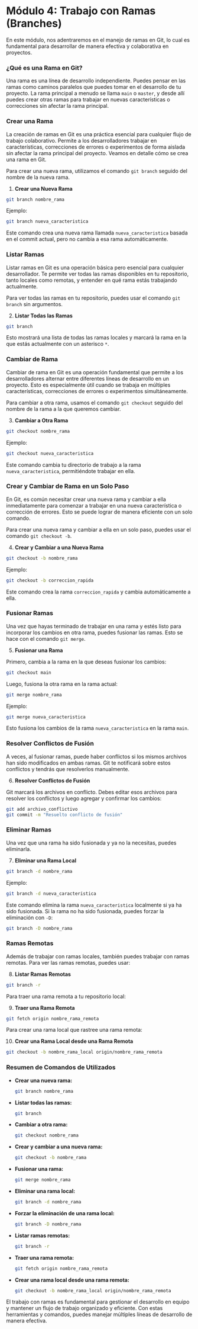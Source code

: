 # Módulo 4: Trabajo con Ramas (Branches)

En este módulo, nos adentraremos en el manejo de ramas en Git, lo cual es fundamental para desarrollar de manera efectiva y colaborativa en proyectos.

### ¿Qué es una Rama en Git?

Una rama es una línea de desarrollo independiente. Puedes pensar en las ramas como caminos paralelos que puedes tomar en el desarrollo de tu proyecto. La rama principal a menudo se llama `main` o `master`, y desde allí puedes crear otras ramas para trabajar en nuevas características o correcciones sin afectar la rama principal.

### Crear una Rama

La creación de ramas en Git es una práctica esencial para cualquier flujo de trabajo colaborativo. Permite a los desarrolladores trabajar en características, correcciones de errores o experimentos de forma aislada sin afectar la rama principal del proyecto. Veamos en detalle cómo se crea una rama en Git.

Para crear una nueva rama, utilizamos el comando `git branch` seguido del nombre de la nueva rama.

1. **Crear una Nueva Rama**

```bash
git branch nombre_rama
```

Ejemplo:

```bash
git branch nueva_caracteristica
```

Este comando crea una nueva rama llamada `nueva_caracteristica` basada en el commit actual, pero no cambia a esa rama automáticamente.

### Listar Ramas

Listar ramas en Git es una operación básica pero esencial para cualquier desarrollador. Te permite ver todas las ramas disponibles en tu repositorio, tanto locales como remotas, y entender en qué rama estás trabajando actualmente.

Para ver todas las ramas en tu repositorio, puedes usar el comando `git branch` sin argumentos.

2. **Listar Todas las Ramas**

```bash
git branch
```

Esto mostrará una lista de todas las ramas locales y marcará la rama en la que estás actualmente con un asterisco `*`.

### Cambiar de Rama

Cambiar de rama en Git es una operación fundamental que permite a los desarrolladores alternar entre diferentes líneas de desarrollo en un proyecto. Esto es especialmente útil cuando se trabaja en múltiples características, correcciones de errores o experimentos simultáneamente.

Para cambiar a otra rama, usamos el comando `git checkout` seguido del nombre de la rama a la que queremos cambiar.

3. **Cambiar a Otra Rama**

```bash
git checkout nombre_rama
```

Ejemplo:

```bash
git checkout nueva_caracteristica
```

Este comando cambia tu directorio de trabajo a la rama `nueva_caracteristica`, permitiéndote trabajar en ella.

### Crear y Cambiar de Rama en un Solo Paso

En Git, es común necesitar crear una nueva rama y cambiar a ella inmediatamente para comenzar a trabajar en una nueva característica o corrección de errores. Esto se puede lograr de manera eficiente con un solo comando.

Para crear una nueva rama y cambiar a ella en un solo paso, puedes usar el comando `git checkout -b`.

4. **Crear y Cambiar a una Nueva Rama**

```bash
git checkout -b nombre_rama
```

Ejemplo:

```bash
git checkout -b correccion_rapida
```

Este comando crea la rama `correccion_rapida` y cambia automáticamente a ella.

### Fusionar Ramas

Una vez que hayas terminado de trabajar en una rama y estés listo para incorporar los cambios en otra rama, puedes fusionar las ramas. Esto se hace con el comando `git merge`.

5. **Fusionar una Rama**

Primero, cambia a la rama en la que deseas fusionar los cambios:

```bash
git checkout main
```

Luego, fusiona la otra rama en la rama actual:

```bash
git merge nombre_rama
```

Ejemplo:

```bash
git merge nueva_caracteristica
```

Esto fusiona los cambios de la rama `nueva_caracteristica` en la rama `main`.

### Resolver Conflictos de Fusión

A veces, al fusionar ramas, puede haber conflictos si los mismos archivos han sido modificados en ambas ramas. Git te notificará sobre estos conflictos y tendrás que resolverlos manualmente.

6. **Resolver Conflictos de Fusión**

Git marcará los archivos en conflicto. Debes editar esos archivos para resolver los conflictos y luego agregar y confirmar los cambios:

```bash
git add archivo_conflictivo
git commit -m "Resuelto conflicto de fusión"
```

### Eliminar Ramas

Una vez que una rama ha sido fusionada y ya no la necesitas, puedes eliminarla.

7. **Eliminar una Rama Local**

```bash
git branch -d nombre_rama
```

Ejemplo:

```bash
git branch -d nueva_caracteristica
```

Este comando elimina la rama `nueva_caracteristica` localmente si ya ha sido fusionada. Si la rama no ha sido fusionada, puedes forzar la eliminación con `-D`:

```bash
git branch -D nombre_rama
```

### Ramas Remotas

Además de trabajar con ramas locales, también puedes trabajar con ramas remotas. Para ver las ramas remotas, puedes usar:

8. **Listar Ramas Remotas**

```bash
git branch -r
```

Para traer una rama remota a tu repositorio local:

9. **Traer una Rama Remota**

```bash
git fetch origin nombre_rama_remota
```

Para crear una rama local que rastree una rama remota:

10. **Crear una Rama Local desde una Rama Remota**

```bash
git checkout -b nombre_rama_local origin/nombre_rama_remota
```

### Resumen de Comandos de Utilizados

- **Crear una nueva rama:**
  ```bash
  git branch nombre_rama
  ```

- **Listar todas las ramas:**
  ```bash
  git branch
  ```

- **Cambiar a otra rama:**
  ```bash
  git checkout nombre_rama
  ```

- **Crear y cambiar a una nueva rama:**
  ```bash
  git checkout -b nombre_rama
  ```

- **Fusionar una rama:**
  ```bash
  git merge nombre_rama
  ```

- **Eliminar una rama local:**
  ```bash
  git branch -d nombre_rama
  ```

- **Forzar la eliminación de una rama local:**
  ```bash
  git branch -D nombre_rama
  ```

- **Listar ramas remotas:**
  ```bash
  git branch -r
  ```

- **Traer una rama remota:**
  ```bash
  git fetch origin nombre_rama_remota
  ```

- **Crear una rama local desde una rama remota:**
  ```bash
  git checkout -b nombre_rama_local origin/nombre_rama_remota
  ```

El trabajo con ramas es fundamental para gestionar el desarrollo en equipo y mantener un flujo de trabajo organizado y eficiente. Con estas herramientas y comandos, puedes manejar múltiples líneas de desarrollo de manera efectiva. 